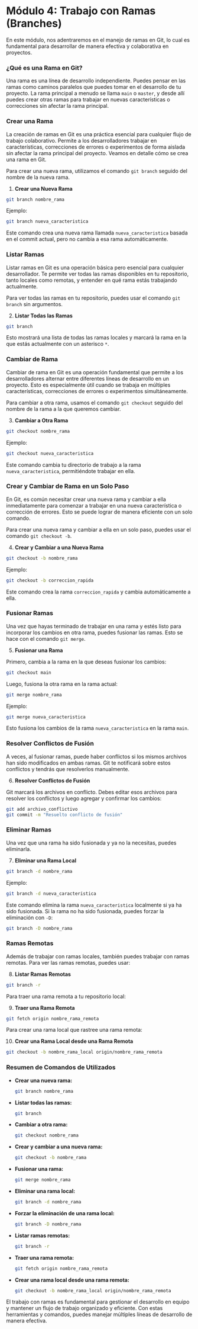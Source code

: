 # Módulo 4: Trabajo con Ramas (Branches)

En este módulo, nos adentraremos en el manejo de ramas en Git, lo cual es fundamental para desarrollar de manera efectiva y colaborativa en proyectos.

### ¿Qué es una Rama en Git?

Una rama es una línea de desarrollo independiente. Puedes pensar en las ramas como caminos paralelos que puedes tomar en el desarrollo de tu proyecto. La rama principal a menudo se llama `main` o `master`, y desde allí puedes crear otras ramas para trabajar en nuevas características o correcciones sin afectar la rama principal.

### Crear una Rama

La creación de ramas en Git es una práctica esencial para cualquier flujo de trabajo colaborativo. Permite a los desarrolladores trabajar en características, correcciones de errores o experimentos de forma aislada sin afectar la rama principal del proyecto. Veamos en detalle cómo se crea una rama en Git.

Para crear una nueva rama, utilizamos el comando `git branch` seguido del nombre de la nueva rama.

1. **Crear una Nueva Rama**

```bash
git branch nombre_rama
```

Ejemplo:

```bash
git branch nueva_caracteristica
```

Este comando crea una nueva rama llamada `nueva_caracteristica` basada en el commit actual, pero no cambia a esa rama automáticamente.

### Listar Ramas

Listar ramas en Git es una operación básica pero esencial para cualquier desarrollador. Te permite ver todas las ramas disponibles en tu repositorio, tanto locales como remotas, y entender en qué rama estás trabajando actualmente.

Para ver todas las ramas en tu repositorio, puedes usar el comando `git branch` sin argumentos.

2. **Listar Todas las Ramas**

```bash
git branch
```

Esto mostrará una lista de todas las ramas locales y marcará la rama en la que estás actualmente con un asterisco `*`.

### Cambiar de Rama

Cambiar de rama en Git es una operación fundamental que permite a los desarrolladores alternar entre diferentes líneas de desarrollo en un proyecto. Esto es especialmente útil cuando se trabaja en múltiples características, correcciones de errores o experimentos simultáneamente.

Para cambiar a otra rama, usamos el comando `git checkout` seguido del nombre de la rama a la que queremos cambiar.

3. **Cambiar a Otra Rama**

```bash
git checkout nombre_rama
```

Ejemplo:

```bash
git checkout nueva_caracteristica
```

Este comando cambia tu directorio de trabajo a la rama `nueva_caracteristica`, permitiéndote trabajar en ella.

### Crear y Cambiar de Rama en un Solo Paso

En Git, es común necesitar crear una nueva rama y cambiar a ella inmediatamente para comenzar a trabajar en una nueva característica o corrección de errores. Esto se puede lograr de manera eficiente con un solo comando.

Para crear una nueva rama y cambiar a ella en un solo paso, puedes usar el comando `git checkout -b`.

4. **Crear y Cambiar a una Nueva Rama**

```bash
git checkout -b nombre_rama
```

Ejemplo:

```bash
git checkout -b correccion_rapida
```

Este comando crea la rama `correccion_rapida` y cambia automáticamente a ella.

### Fusionar Ramas

Una vez que hayas terminado de trabajar en una rama y estés listo para incorporar los cambios en otra rama, puedes fusionar las ramas. Esto se hace con el comando `git merge`.

5. **Fusionar una Rama**

Primero, cambia a la rama en la que deseas fusionar los cambios:

```bash
git checkout main
```

Luego, fusiona la otra rama en la rama actual:

```bash
git merge nombre_rama
```

Ejemplo:

```bash
git merge nueva_caracteristica
```

Esto fusiona los cambios de la rama `nueva_caracteristica` en la rama `main`.

### Resolver Conflictos de Fusión

A veces, al fusionar ramas, puede haber conflictos si los mismos archivos han sido modificados en ambas ramas. Git te notificará sobre estos conflictos y tendrás que resolverlos manualmente.

6. **Resolver Conflictos de Fusión**

Git marcará los archivos en conflicto. Debes editar esos archivos para resolver los conflictos y luego agregar y confirmar los cambios:

```bash
git add archivo_conflictivo
git commit -m "Resuelto conflicto de fusión"
```

### Eliminar Ramas

Una vez que una rama ha sido fusionada y ya no la necesitas, puedes eliminarla.

7. **Eliminar una Rama Local**

```bash
git branch -d nombre_rama
```

Ejemplo:

```bash
git branch -d nueva_caracteristica
```

Este comando elimina la rama `nueva_caracteristica` localmente si ya ha sido fusionada. Si la rama no ha sido fusionada, puedes forzar la eliminación con `-D`:

```bash
git branch -D nombre_rama
```

### Ramas Remotas

Además de trabajar con ramas locales, también puedes trabajar con ramas remotas. Para ver las ramas remotas, puedes usar:

8. **Listar Ramas Remotas**

```bash
git branch -r
```

Para traer una rama remota a tu repositorio local:

9. **Traer una Rama Remota**

```bash
git fetch origin nombre_rama_remota
```

Para crear una rama local que rastree una rama remota:

10. **Crear una Rama Local desde una Rama Remota**

```bash
git checkout -b nombre_rama_local origin/nombre_rama_remota
```

### Resumen de Comandos de Utilizados

- **Crear una nueva rama:**
  ```bash
  git branch nombre_rama
  ```

- **Listar todas las ramas:**
  ```bash
  git branch
  ```

- **Cambiar a otra rama:**
  ```bash
  git checkout nombre_rama
  ```

- **Crear y cambiar a una nueva rama:**
  ```bash
  git checkout -b nombre_rama
  ```

- **Fusionar una rama:**
  ```bash
  git merge nombre_rama
  ```

- **Eliminar una rama local:**
  ```bash
  git branch -d nombre_rama
  ```

- **Forzar la eliminación de una rama local:**
  ```bash
  git branch -D nombre_rama
  ```

- **Listar ramas remotas:**
  ```bash
  git branch -r
  ```

- **Traer una rama remota:**
  ```bash
  git fetch origin nombre_rama_remota
  ```

- **Crear una rama local desde una rama remota:**
  ```bash
  git checkout -b nombre_rama_local origin/nombre_rama_remota
  ```

El trabajo con ramas es fundamental para gestionar el desarrollo en equipo y mantener un flujo de trabajo organizado y eficiente. Con estas herramientas y comandos, puedes manejar múltiples líneas de desarrollo de manera efectiva. 